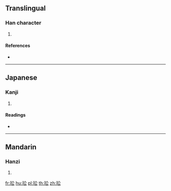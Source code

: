 {{character info/new}}
==Translingual==

===Han character===
{{Han char|rn=96|rad=玉|as=04|sn=8|four=|canj=MGCI|ids=⿰𤣩公}}

# {{defn|Han|sort=玉04}}

====References====
* {{Han ref|kx=0727.280|dkj=20855|dj=1139.220|hdz=21104.130|uh=739C|ud=29596}}

----

==Japanese==

===Kanji===
{{ja-kanji|grade=|rs=玉04}}

# {{defn|lang=ja|sort=玉04}}

====Readings====
* {{ja-readings|on=[[こう]] (kō), [[く]] (ku)|kun=[[たま]] (tama)}}

----

==Mandarin==

===Hanzi===
{{cmn-hanzi|pin=[[gōng]] ([[gong1]])|wg=kung<sup>1</sup>}}

# {{defn|lang=cmn|sort=玉04}}

[[fr:玜]]
[[hu:玜]]
[[pl:玜]]
[[th:玜]]
[[zh:玜]]